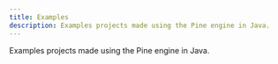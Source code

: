 ```yaml
---
title: Examples
description: Examples projects made using the Pine engine in Java.
---
```



Examples projects made using the Pine engine in Java.

<FluidGrid>
	<ExampleCard
		title="Sokoban"
		href="sokoban"
		thumbnail="sokoban/sokoban-icon.png"
	/>
	<ExampleCard
		title="Flappy Bird"
		href="flappy-bird"
		thumbnail="flappy-bird/flappy-bird-icon.png"
	/>
	<ExampleCard
		title="Snake"
		href="snake"
		thumbnail="snake/snake-icon.png"
	/>
</FluidGrid>